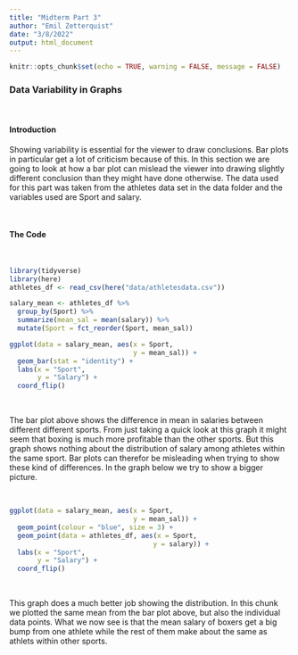 ```yaml
---
title: "Midterm Part 3"
author: "Emil Zetterquist"
date: "3/8/2022"
output: html_document
---
```


```r
knitr::opts_chunk$set(echo = TRUE, warning = FALSE, message = FALSE)
```

### Data Variability in Graphs

<br>

#### Introduction

Showing variability is essential for the viewer to draw conclusions. Bar plots in particular get a lot of criticism because of this. In this section we are going to look at how a bar plot can mislead the viewer into drawing slightly different conclusion than they might have done otherwise. The data used for this part was taken from the athletes data set in the data folder and the variables used are Sport and salary.

<br>

#### The Code

<br>

```r
library(tidyverse)
library(here)
athletes_df <- read_csv(here("data/athletesdata.csv"))

```

```r
salary_mean <- athletes_df %>% 
  group_by(Sport) %>%
  summarize(mean_sal = mean(salary)) %>% 
  mutate(Sport = fct_reorder(Sport, mean_sal))

ggplot(data = salary_mean, aes(x = Sport,
                               y = mean_sal)) +
  geom_bar(stat = "identity") +
  labs(x = "Sport",
       y = "Salary") +
  coord_flip()
```

<br>

The bar plot above shows the difference in mean in salaries between different different sports. From just taking a quick look at this graph it might seem that boxing is much more profitable than the other sports. But this graph shows nothing about the distribution of salary among athletes within the same sport. Bar plots can therefor be misleading when trying to show these kind of differences. In the graph below we try to show a bigger picture.

<br>

```r


ggplot(data = salary_mean, aes(x = Sport,
                               y = mean_sal)) +
  geom_point(colour = "blue", size = 3) +
  geom_point(data = athletes_df, aes(x = Sport,
                                    y = salary)) +
  labs(x = "Sport",
       y = "Salary") +
  coord_flip()
```

<br>

This graph does a much better job showing the distribution. In this chunk we plotted the same mean from the bar plot above, but also the individual data points. What we now see is that the mean salary of boxers get a big bump from one athlete while the rest of them make about the same as athlets within other sports.

<br>